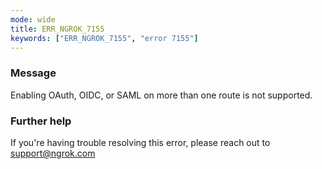 ```yaml
---
mode: wide
title: ERR_NGROK_7155
keywords: ["ERR_NGROK_7155", "error 7155"]
---
```


### Message

Enabling OAuth, OIDC, or SAML on more than one route is not supported.

### Further help

If you're having trouble resolving this error, please reach out to [support@ngrok.com](mailto:support@ngrok.com?subject=Help%20with%20ERR_NGROK_7155)
